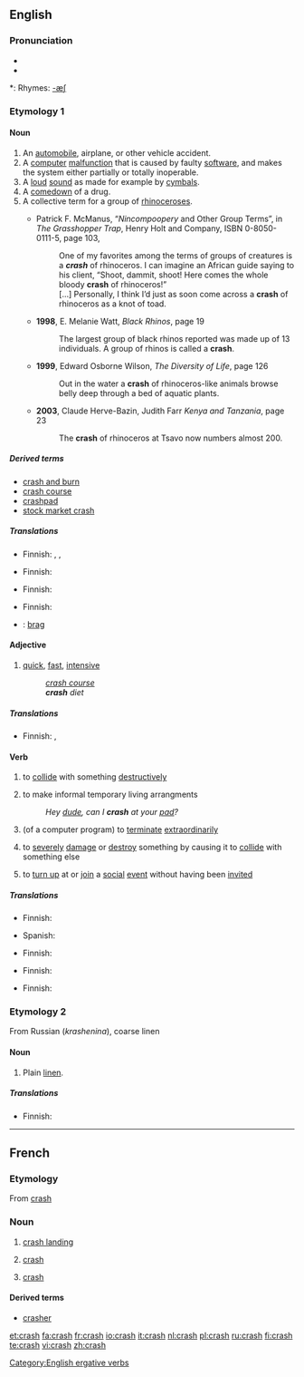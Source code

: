 ==English==
{{wikipedia}}
===Pronunciation===
* {{IPA|/kɹæʃ/}}
* {{audio|en-us-crash.ogg|Audio (US)}}

*: Rhymes: [[Rhymes:English:-æʃ|-æʃ]]

===Etymology 1===
{{etystub}}

====Noun====
{{en-noun|crashes}}

# An [[automobile]], airplane, or other vehicle accident.
# A [[computer]] [[malfunction]] that is caused by faulty [[software]], and makes the system either partially or totally inoperable.
# A [[loud]] [[sound]] as made for example by [[cymbal]]s.
# A [[comedown]] of a drug.
# A collective term for a group of [[rhinoceros]]es.
#* {{post|1991}} <!-- b.g.c. claims it's from '86, but its scan of the back cover clearly shows a Web address --> Patrick F. McManus, “''Nincompoopery'' and Other Group Terms”, in ''The Grasshopper Trap'', Henry Holt and Company, ISBN 0-8050-0111-5, page 103,
#*: One of my favorites among the terms of groups of creatures is a '''''crash''''' of rhinoceros. I can imagine an African guide saying to his client, “Shoot, dammit, shoot! Here comes the whole bloody '''crash''' of rhinoceros!”
#*: […] Personally, I think I’d just as soon come across a '''crash''' of rhinoceros as a knot of toad.
#* '''1998''', E. Melanie Watt, ''Black Rhinos'', page 19
#*: The largest group of black rhinos reported was made up of 13 individuals. A group of rhinos is called a '''crash'''.
#* '''1999''', Edward Osborne Wilson, ''The Diversity of Life'', page 126
#*: Out in the water a '''crash''' of rhinoceros-like animals browse belly deep through a bed of aquatic plants.
#* '''2003''', Claude Herve-Bazin, Judith Farr ''Kenya and Tanzania'', page 23
#*: The '''crash''' of rhinoceros at Tsavo now numbers almost 200.

=====Derived terms=====
* [[crash and burn]]
* [[crash course]]
* [[crashpad]]
* [[stock market crash]]

=====Translations=====
{{trans-top|vehicle accident}}
* Finnish: {{t-|fi|onnettomuus}}, {{t|fi|törmäys}}, {{t+|fi|kolari}}
{{trans-mid}}
{{trans-bottom}}

{{trans-top|computer malfunction}}
* Finnish: {{t-|fi|kaatuminen}}
{{trans-mid}}
{{trans-bottom}}

{{trans-top|loud sound}}
* Finnish: {{t|fi|rysähdys}}
{{trans-mid}}
{{trans-bottom}}

{{trans-top|comedown of a drug}}
{{trans-mid}}
{{trans-bottom}}

{{trans-top|herd of rhinos}}
* Finnish: {{t-|fi|lauma}}
{{trans-mid}}
{{trans-bottom}}

{{ttbc-top}}
* {{ttbc|Danish}}: [[brag]] {{n}}
{{trans-bottom}}

====Adjective====
{{en-adj}}

# [[quick]], [[fast]], [[intensive]]
#: ''[[crash course]]''
#: '''''crash''' diet''

=====Translations=====
{{trans-top|quick, fast, intensive}}
* Finnish: {{t-|fi|pika-}}, {{t|fi|intensiivi-}}
{{trans-mid}}
{{trans-bottom}}

====Verb====
{{en-verb|crash|es}}

# {{intransitive}} to [[collide]] with something [[destructively]]
# {{intransitive}} to make informal temporary living arrangments
#: ''Hey [[dude]], can I '''crash''' at your [[pad]]?''
# {{intransitive}} (of a computer program) to [[terminate]] [[extraordinary|extraordinarily]]
# {{transitive}} to [[severely]] [[damage]] or [[destroy]] something by causing it to [[collide]] with something else
# {{transitive}}{{slang}} to [[turn up]] at or [[join]] a [[social]] [[event]] without having been [[invite]]d

=====Translations=====
{{trans-top|to collide with something}}
* Finnish: {{t|fi|törmätä}}
{{trans-mid}}
* Spanish: {{t+|es|chocar}}
{{trans-bottom}}

{{trans-top|to make informal temporary living arrangments}}
{{trans-mid}}
{{trans-bottom}}

{{trans-top|of a computer program: to terminate unexpectedly}}
* Finnish: {{t+|fi|kaatua}}
{{trans-mid}}
{{trans-bottom}}

{{trans-top|to severely damage or destroy something by causing it to collide with something else}}
* Finnish: {{t-|fi|romuttaa}}
{{trans-mid}}
{{trans-bottom}}

{{trans-top|slang: to turn up at a social event without having been invited}}
* Finnish: {{t|fi|kuokkia}}
{{trans-mid}}
{{trans-bottom}}

===Etymology 2===
From Russian (''krashenina''), coarse linen

====Noun====
{{en-noun|-}}

# {{context|fibre}} Plain [[linen]].

=====Translations=====
{{trans-top|plain, rough linen}}
* Finnish: {{t|fi|rohdin}}
{{trans-mid}}
{{trans-bottom}}

[[Category:English ergative verbs]]

----

==French==

===Etymology===
From {{E.|fr}} [[crash]]
===Noun===
{{fr-noun|m}}

# {{context|of an aircraft}} [[crash landing]]
# {{economics|lang=fr}} [[#English|crash]]
# {{computing|lang=fr}} [[#English|crash]]

====Derived terms====
*[[crasher]]

[[et:crash]]
[[fa:crash]]
[[fr:crash]]
[[io:crash]]
[[it:crash]]
[[nl:crash]]
[[pl:crash]]
[[ru:crash]]
[[fi:crash]]
[[te:crash]]
[[vi:crash]]
[[zh:crash]]